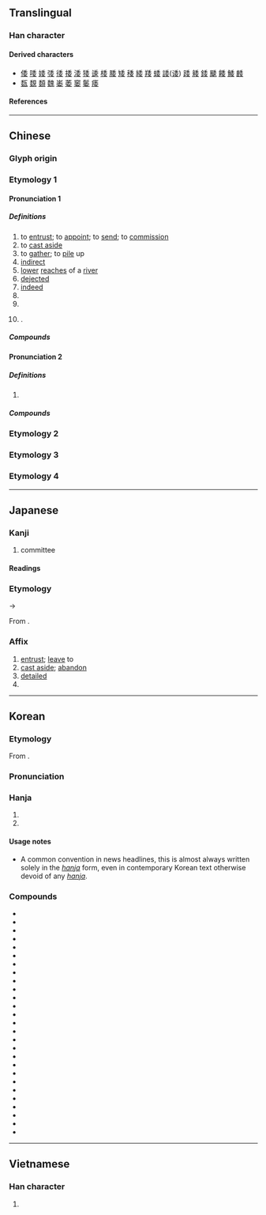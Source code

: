 {{character info}}
==Translingual==

===Han character===
{{Han char|rn=38|rad=女|as=05|sn=8|four=20404|canj=HDV|ids=⿱禾女}}

====Derived characters====
* [[倭]] [[唩]] [[婑]] [[㢻]] [[㣦]] [[捼]] [[涹]] [[㹻]] [[逶]] [[㮃]] [[腇]] [[矮]] [[䅗]] [[緌]] [[䍴]] [[蜲]] [[諉]]([[诿]]) [[踒]] [[躷]] [[錗]] [[䬐]] [[餧]] [[鯘]] [[䴧]]
* [[瓾]] [[覣]] [[䫋]] [[魏]] [[崣]] [[萎]] [[䆧]] [[䰀]] [[痿]]

====References====
{{Han ref|kx=0259.100|dkj=06181|dj=0524.110|hdz=21038.040|uh=59D4}}

----

==Chinese==
{{zh-forms}}

===Glyph origin===
{{Han etym}}

===Etymology 1===

====Pronunciation 1====
{{zh-pron
|m=wěi
|m-s=wei3
|c=wai2
|c-t=vei2
|g=ui3
|h=pfs=ve;gd=vi1
|j=vei2
|mb=ṳ̌
|md=ūi
|mn=ml,jj,tw:úi
|mn-t=ui2
|w=2ue
|x=uei3
|mc=2
|oc=2+3+4,2
|cat=v,a,n,pn
}}

=====Definitions=====
{{zh-hanzi}}

# to [[entrust]]; to [[appoint]]; to [[send]]; to [[commission]]
# to [[cast aside]]
# to [[gather]]; to [[pile]] up
# [[indirect]]
# [[lower]] [[reaches]] of a [[river]]
# [[dejected]]
# [[indeed]]
# {{zh-short|委員|[[committee]] [[member]]}}
# {{zh-short|委員會|committee}}
# {{surname|zh|nodot=1}}.

=====Compounds=====
{{zh-der|fold=1|委派|奉委|委婉|委頓|委付|委任|委曲成全|委巷|委曲|委託行|委託書|委曲求全|委決不下|委員制|中常委|受委屈|委結|委罪|勞委會|委員|委辦|委吏|委禽|差委|委的|委任統治|委任狀|常務委員|委員會|僑委會|委靡不振|委重投艱|委過|委身玉盤|委身|委質|委託|委用|委瑣|委棄|委果|委屈|委實|委國|委內瑞拉|委任直選|委命|主委|委宛|委咎|主任委員|委任立法|委靡|原委|委積|源委|監察委員|窮源竟委|推委|深知原委|斯文委地|櫃檯委託|政委|政務委員|立委|黨委|立法委員|臺委|考試委員}}

====Pronunciation 2====
{{zh-pron
|m=wēi
|c=wai1
|dial=n
|mc=1
|oc=1,1
|cat=a
}}

=====Definitions=====
{{zh-hanzi}}

# {{zh-only|委蛇|[[winding]]; [[curved]]}}

=====Compounds=====
{{zh-der|fold=1|委蛇|虛與委蛇}}

===Etymology 2===
{{zh-see|諉|ss}}

===Etymology 3===
{{zh-see|萎|ss}}

===Etymology 4===
{{zh-see|痿|ss}}

----

==Japanese==

===Kanji===
{{ja-kanji|grade=3|rs=女05}}

# committee

====Readings====
{{ja-readings
|goon=い<ゐ
|kanon=い<ゐ
|kun=ゆだ-ねる, すえ, くわ-し.い
}}

===Etymology===
{{ja-kanjitab|い|yomi=o}}
{{IPAfont|/wi/}} → {{IPAfont|/i/}}

From {{der|ja|ltc|sort=い|-}} {{ltc-l|委}}.

===Affix===
{{ja-pos|affix|い|hhira=ゐ}}

# [[entrust]]; [[leave]] to
# [[cast aside]]; [[abandon]]
# [[detailed]]
# {{short for|ja|委員会||[[committee]]|tr=iinkai}}

----

==Korean==

===Etymology===
From {{der|ko|ltc|sort=위|-}} {{ltc-l|委|id=2}}.
{{hanja-ety
|dk={{okm-l|ᅙᅱᆼ〯|qwǔy|link=no}}
|m2={{okm-l|위|wuy}}
|m2h={{okm-l|[[ᄇᆞ리다|ᄇᆞ릴]]|polil}}
|m3={{okm-l|위|wuy}}
|m3h={{okm-l|[[맛디다|맛딜]]|mastil}}<br>{{okm-l|[[더디다|더뎌]][[두다|둘]]|tetye-twul}}
|m4={{okm-l|위|wuy}}
|m4h={{okm-l|[[ᄇᆞ리다|ᄇᆞ릴]]|polil}}
}}

===Pronunciation===
{{ko-hanja-pron|위}}

===Hanja===
{{ko-hanja-search}}
{{ko-hanja|맡기다|맡길|위}}

# {{hanja form of|[[위#commission|위]]|to [[entrust]]; to [[commission]]|verbal root; affix}}
# {{hanja form of|[[위#commission|위]]|short for {{m|ko|위원회(委員會)|t=committee}}|noun}}

====Usage notes====
* {{sense|committee}} A common convention in news headlines, this is almost always written solely in the ''[[hanja]]'' form, even in contemporary Korean text otherwise devoid of any ''[[hanja]]''.

===Compounds===
{{der-top3|Compounds}}
* {{ko-l|위관|委官}}
* {{ko-l|위신|委身}}
* {{ko-l|위양|委讓}}
* {{ko-l|위원|委員}}
* {{ko-l|위위|委委}}
* {{ko-l|위임|委任}}
* {{ko-l|위정|委政}}
* {{ko-l|위촉|委囑}}
* {{ko-l|위탁|委託}}
* {{ko-l|공위|共委}}
* {{ko-l|상위|常委}}
* {{ko-l|신위|信委}}
* {{ko-l|전위|全委}}
* {{ko-l|지위|知委}}
* {{ko-l|특위|特委}}
* {{ko-l|위원장|委員長}}
* {{ko-l|위원회|委員會}}
* {{ko-l|위임인|委任人}}
* {{ko-l|위임자|委任者}}
* {{ko-l|위임장|委任狀}}
* {{ko-l|공정위|公正委}}
* {{ko-l|대책위|對策委}}
* {{ko-l|방송위|放送委}}
* {{ko-l|부방위|腐防委}}
* {{ko-l|선관위|選管委}}
* {{ko-l|위임통치|委任統治}}
* {{ko-l|반민특위|反民特委}}
{{der-bottom}}

----

==Vietnamese==

===Han character===
{{vi-readings|rs=女05|reading=ủy, uế}}

# {{rfdef|vi|sort=女05}}